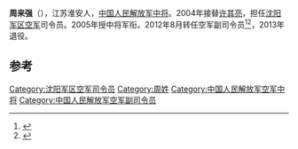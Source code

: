 '''周来强'''（{{bd|1949年|||catIdx=}}），江苏淮安人，[[中国人民解放军中将|中国人民解放军中将]]。2004年接替[[许其亮|许其亮]]，担任[[沈阳军区空军|沈阳军区空军]]司令员。2005年授中将军衔。2012年8月转任空军副司令员<ref>{{cite web | language = 中文 | publisher =  | title = 中国人民解放军空军中将——周来强 | url = http://www.hazx.cn/?action-viewnews-itemid-203 | author = 江苏省淮安中学 | date =  | accessdate =  | archive-date = 2019-06-09 | archive-url = https://web.archive.org/web/20190609052155/http://www.hazx.cn/?action-viewnews-itemid-203 | dead-url = no }}</ref><ref>{{cite web |url=http://news.ifeng.com/mainland/detail_2012_08/29/17194490_0.shtml |title=沈阳军区副司令员周来强转任空军副司令员 |date=2012-08-29 |accessdate=2015-09-11 |archive-date=2019-06-06 |archive-url=https://web.archive.org/web/20190606021729/http://news.ifeng.com/mainland/detail_2012_08/29/17194490_0.shtml |dead-url=no }}</ref>，2013年退役。

== 参考 ==
{{reflist}}
{{start box}}
{{s-mil}}
{{succession box|[[许其亮|许其亮]]|[[丁来杭|丁来杭]]|[[中国人民解放军|中国人民解放军]][[沈阳军区空军|沈阳军区空军]]司令员|2004年7月至2012年8月}}
{{end box}}
{{中国军事人物小作品}}
[[Category:沈阳军区空军司令员|Category:沈阳军区空军司令员]]
[[Category:周姓|Category:周姓]]
[[Category:中国人民解放军空军中将|Category:中国人民解放军空军中将]]
[[Category:中国人民解放军空军副司令员|Category:中国人民解放军空军副司令员]]